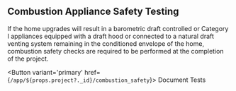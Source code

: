 ## Combustion Appliance Safety Testing
If the home upgrades will result in a barometric draft controlled or Category I appliances equipped with a draft 
hood or connected to a natural draft venting system remaining in the conditioned envelope of the home, combustion 
safety checks are required to be performed at the completion of the project. 

<Button variant='primary' href={`/app/${props.project?._id}/combustion_safety`}> Document Tests</Button>
